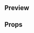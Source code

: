 
<Meta title="Forms|Field Label" component={FieldLabel} />

## Preview

<Preview>
  <Story name="Field Label">
    <FieldLabel
      inputId={text('Input ID', 'la-label')}
      isPlaceholder={boolean('Is Placeholder?', true)}
      text={text('Text', 'La label')}
    />
  </Story>
</Preview>

## Props

<Props of={FieldLabel} />
